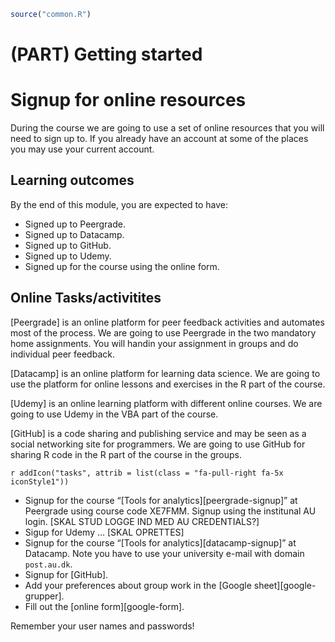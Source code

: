 ```r
source("common.R")
```

# (PART) Getting started  {-} 

# Signup for online resources {#sec:signup}

During the course we are going to use a set of online resources that you will need to sign up to. If you already have an account at some of the places you may use your current account.

## Learning outcomes

By the end of this module, you are expected to have:

* Signed up to Peergrade.
* Signed up to Datacamp.
* Signed up to GitHub.
* Signed up to Udemy.
* Signed up for the course using the online form.

## Online Tasks/activitites

[Peergrade] is an online platform for peer feedback activities and automates most of the process. We are going to use Peergrade in the two mandatory home assignments. You will handin your assignment in groups and do individual peer feedback.

[Datacamp] is an online platform for learning data science. We are going to use the platform for online lessons and exercises in the R part of the course.

[Udemy] is an online learning platform with different online courses. We are going to use Udemy in the VBA part of the course. 

[GitHub] is a code sharing and publishing service and may be seen as a social networking site for programmers. We are going to use GitHub for sharing R code in the R part of the course in the groups. 

<div class = "boxTask">
`r addIcon("tasks", attrib = list(class = "fa-pull-right fa-5x iconStyle1"))`  

   * Signup for the course "[Tools for analytics][peergrade-signup]" at Peergrade using course code XE7FMM. Signup using the institunal AU login. [SKAL STUD LOGGE IND MED AU CREDENTIALS?]
   * Sigup for Udemy ... [SKAL OPRETTES]
   * Signup for the course "[Tools for analytics][datacamp-signup]" at Datacamp. Note you have to use your university e-mail with domain `post.au.dk`.
   * Signup for [GitHub].
   * Add your preferences about group work in the [Google sheet][google-grupper]. 
   * Fill out the [online form][google-form].
</div>

Remember your user names and passwords!




<!-- ## Exercises -->

<!-- <div class = "boxExercise"> -->
<!-- `r addIcon("laptop-code", attrib = list(class = "fa-pull-right fa-5x iconStyle1"))`   -->

<!-- **Exercise 1** -->
<!-- asdf asdlfkj sdfklj fsdjka æ -->

<!--    1. sdf -->
<!--    2. edasf -->

<!-- **Exercise 2** -->
<!-- asdfav sdaf sdhj sdjkahdf jkhasdkjæsdfh asjf -->

<!--    1. sdf -->
<!--    2. sdf -->
<!-- </div> -->


<!-- `r addIcon("file-code", attrib = list(class = "fa-pull-right fa-5x iconStyle1"))` -->
<!-- `r addIcon("code", attrib = list(class = "fa-pull-right fa-5x iconStyle1"))` -->
<!-- `r addIcon("external-link-alt", attrib = list(class = "fa-pull-right fa-5x iconStyle1"))` -->

<!-- ## Resources -->